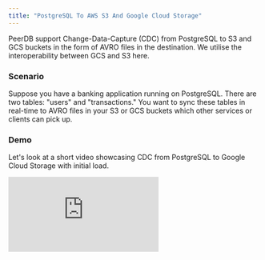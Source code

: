 ```yaml
---
title: "PostgreSQL To AWS S3 And Google Cloud Storage"
---
```


PeerDB support Change-Data-Capture (CDC) from PostgreSQL to S3 and GCS buckets in the form of AVRO files in the destination.
We utilise the interoperability between GCS and S3 here.

### Scenario
Suppose you have a banking application running on PostgreSQL. There are two tables: "users" and "transactions." You want to sync these tables in real-time to AVRO files in your S3 or GCS buckets which other services or clients can pick up.

### Demo
Let's look at a short video showcasing CDC from PostgreSQL to Google Cloud Storage with initial load.

<div style={{ position: "relative", paddingBottom: "56.25%", height: 0 }}>
  <iframe
    src="https://www.loom.com/embed/c0eedb0355ed44f6a9edd86a3defd8a0?sid=880445dd-8b45-4100-82a2-f6da65f3945a"
    frameBorder={0}
    webkitallowfullscreen=""
    mozallowfullscreen=""
    allowFullScreen=""
    style={{
      position: "absolute",
      top: 0,
      left: 0,
      width: "100%",
      height: "100%"
    }}
  />
</div>

### Prerequisites

#### Postgres Peer

1. Enable logical decoding in PostgreSQL. Ensure that the following settings/GUCs are properly configured:
   1. wal_level: logical
   2. max_wal_senders: >1
   3. max_replication_slots: 4
2. Enable replication access for a PostgreSQL user - ALTER USER pg_user REPLICATION;
3. Ensure that both tables have primary keys. Composite primaries are also fine. If not, make sure your tables have REPLICA IDENTITY FULL.
4. If you are using PostgreSQL on the cloud, below links capture how to enable logical replication for each cloud:
   1. [AWS RDS and Aurora PostgreSQL](https://docs.aws.amazon.com/AmazonRDS/latest/AuroraUserGuide/AuroraPostgreSQL.Replication.Logical.html#AuroraPostgreSQL.Replication.Logical.Configure)
   2. [Azure Database for PostgreSQL - Flexible Server](https://learn.microsoft.com/azure/postgresql/flexible-server/concepts-logical#pre-requisites-for-logical-replication-and-logical-decoding)
   3. [GCP Cloud SQL PostgreSQL](https://cloud.google.com/sql/docs/PostgreSQL/replication/configure-logical-replication#configure-your-postgresql-instance)

#### S3 peer
1. Ensure you have an existing bucket to use.
2. For PeerDB to access the S3 Peer, you can either use an existing AWS user or create a new AWS user.
3. Create access keys for that user through [AWS Console](https://docs.aws.amazon.com/IAM/latest/UserGuide/id_credentials_access-keys.html#Using_CreateAccessKey) or [AWS CLI](https://docs.aws.amazon.com/IAM/latest/UserGuide/id_credentials_access-keys.html#Using_CreateAccessKey_CLIAPI) or [AWS API](https://docs.aws.amazon.com/IAM/latest/UserGuide/id_credentials_access-keys.html#Using_CreateAccessKey_API)
4. For the same user, create and attach a policy as below using JSON editor. Sharing [AWS docs](https://docs.aws.amazon.com/apigateway/latest/developerguide/api-gateway-create-and-attach-iam-policy.html) for reference. PeerDB requires `s3:ListAllMyBuckets`, `s3:GetObject`, `s3:PutObject`, `s3:ListBucket` and `s3:DeleteObject` on that bucket.

     ```json
        {
            "Version": "2012-10-17",
            "Statement": [
                {
                    "Effect": "Allow",
                    "Action": "s3:ListAllMyBuckets",
                    "Resource": "*"
                },
                {
                    "Effect": "Allow",
                    "Action": [
                        "s3:GetObject",
                        "s3:PutObject",
                        "s3:ListBucket",
                        "s3:DeleteObject"
                    ],
                    "Resource": [
                        "arn:aws:s3:::<your-bucket-name>",
                        "arn:aws:s3:::<your-bucket-name>/*"
                    ]
                }
            ]
        }
        ```


#### GCS peer
1. Ensure you have an existing bucket to use.
2. For GCS, you must [create a HMAC key-pair](https://cloud.google.com/storage/docs/authentication/managing-hmackeys) and use this for `ACCESS_KEY_ID` and `SECRET_ACCESS_KEY` in the Docker compose file.

### Step 1: Add PostgreSQL and S3/GCS Peers

Run the following commands to let PeerDB know about the existing PostgreSQL and S3.

```sql
-- Connect to PeerDB
psql "port=9900 host=localhost password=peerdb"

-- Add PostgreSQL and Event Hubs peers
CREATE PEER postgres_peer FROM PostgreSQL (...);
CREATE PEER s3_peer FROM S3 (...);
-- Or, CREATE PEER gcs_peer FROM S3 (...);
```

Please refer to our CREATE PEER documentation for [storage peers](/sql/commands/create-peer#storage-peers-s3-and-gcs).

### **Step 2: Real-Time CDC from PostgreSQL to S3/GCS by creating a MIRROR**

#### Create MIRROR using UI

If you prefer a UI, you can easily create a mirror using the PeerDB UI. Refer to the below video:

<div style={{ position: "relative", paddingBottom: "56.25%", height: 0 }}>
  <iframe
    src="https://www.loom.com/embed/6c563a158f5e483b8c49e51eac1b1d7c?sid=e3622f0b-a86f-4554-9cce-c00420f6fb01"
    frameBorder={0}
    webkitallowfullscreen=""
    mozallowfullscreen=""
    allowFullScreen=""
    style={{
      position: "absolute",
      top: 0,
      left: 0,
      width: "100%",
      height: "100%"
    }}
  />
</div>

#### Create MIRROR using SQL

To facilitate real-time Change Data Capture (CDC) from PostgreSQL to S3 or GCS, set up your peers and then create a mirror using the following SQL syntax:

```sql
CREATE MIRROR IF NOT EXISTS <mirror-name>
FROM <postgres-peer-name> TO <storage-peer-name>
WITH TABLE MAPPING(
    <source-schema>.<table>:<destination_name>,
    ... -- Repeat as required for multiple tables
)
WITH(
    max_batch_size = <number>,
    publication_name = '<publication-name>'
);
```

Example:

```sql
CREATE MIRROR IF NOT EXISTS test_mirror_interop
FROM test_pg_peer TO test_gcs_peer
WITH TABLE MAPPING(
    schema1.table1:dest_table1,
    schema1.table2:dest_table2
    -- Add more tables as required
)
WITH(
    max_batch_size = 300000,
    publication_name = 'test_publication'
);
```

Parameters:

- **`mirror-name`**: Desired name for the mirror.
- **`postgres-peer-name`**: Name of the PostgreSQL peer.
- **`storage-peer-name`**: Name of the S3/GCS peer.
- **max_batch_size**: Maximum number of records in a batch.
- **publication_name**: Name of the publication.

Remember to adjust placeholder values (\<...\>) with your specific details and preferences.
The example above has been abbreviated for clarity; ensure you provide all the necessary mappings and configurations in practice.

### Step 3: Monitor the MIRROR

You can connect to `localhost:8085` to get full visibility into the different jobs and steps that PeerDB is taking under the covers to manage the MIRROR.

![Managing Mirror](../../images/managing_mirror.png)

### Step 5: DROP MIRROR

To make it easy in your development and test environments, PeerDB also introduces the DROP MIRROR command. DROP MIRROR drops all the underlying objects that CREATE MIRROR generates. More details are available in this [PR](https://github.com/PeerDB-io/peerdb/pull/93).

```sql
-- drop the mirror
DROP MIRROR test_mirror_interop;
```
